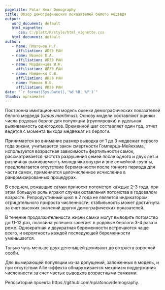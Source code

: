 ```yaml
---
pagetitle: Polar Bear Demography
title: Обзор демографических показателей белого медведя
output:
   word_document: default
   html_vignette:
      css: C:/platt/R/style/html_vignette.css
   html_document: default
author:
   - name: Платонов Н.Г.
     affiliation: ИПЭЭ РАН
   - name: Иванов Е.А.
     affiliation: ИПЭЭ РАН
   - name: Мордвинцев И.Н.
     affiliation: ИПЭЭ РАН
   - name: Найденко С.В.
     affiliation: ИПЭЭ РАН
   - name: Рожнов В.В.
     affiliation: ИПЭЭ РАН
date: "`r format(Sys.Date(),'%d %B, %Y')`"
thanks: оргкомитет
---
```


Построена имитационная модель оценки демографических показателей белого медведя (*Ursus maritimus*). Основу модели составляют оценки числа родовых берлог для популяции (группировки) и удельная выживаемость одногодков. Временной шаг составляет один год, отчет ведется с момента выхода медвежат из берлоги. 

Принимается во внимание размер выводка от 1 до 3 медвежат первого года жизни, учитывается закон смертности Гомперца-Мейкхама, используется возрастная зависимость фертильности самок, рассматривается частота разрушения семей после одного и двух лет и различная выживаемость молодняка внутри и вне семейной группы, предполагается отсутствие беременности после гонного периода для части самок, применяется целочисленное исчисление в рандомизированных процедурах.

В среднем, рожавшие самки приносят потомство каждые 2-3 года, при этом большую роль играют случаи оставления потомства в годовалом возрасте. Репродуктивный цикл в 2 года не является индикатором отрицательного прироста численности; стабильность может достигнута за счет высоких значений других демографических показателей.

В течение продолжительности жизни самки могут выводить потомство до 11-12 раз, половина успешно залегает в родовые берлоги 3-4 раза и реже. Однократная и двукратная беременности встречаются чаще всего, и вероятность каждой последующей беременности уменьшается.

Только чуть меньше двух детенышей доживают до возраста взрослой особи.


Для вымирающей популяции из-за допущений, заложенных в модель, и при отсутствии Allie-эффекта обнаруживается механизм поддержания численности за счет частых выводков возрастными самками.


Репозиторий проекта https://github.com/nplatonov/demography.
